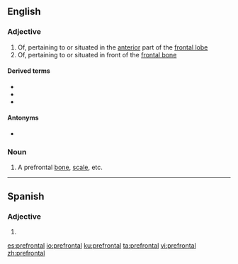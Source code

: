 ==English==

===Adjective===
{{en-adj}}

# Of, pertaining to or situated in the [[anterior]] part of the [[frontal lobe]]
# Of, pertaining to or situated in front of the [[frontal bone]]

====Derived terms====
* {{l|en|prefrontal cortex}}
* {{l|en|prefrontal lobotomy}}
* {{l|en|prefrontally}}

====Antonyms====
* {{l|en|postfrontal}}

===Noun===
{{en-noun}}

# A prefrontal [[bone]], [[scale]], etc.
----
==Spanish==

===Adjective===
{{es-adj|pl=prefrontales}}

# {{l|en|prefrontal}}

[[es:prefrontal]]
[[io:prefrontal]]
[[ku:prefrontal]]
[[ta:prefrontal]]
[[vi:prefrontal]]
[[zh:prefrontal]]
